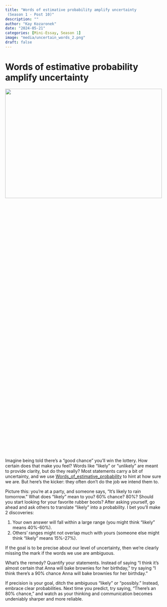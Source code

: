 ```yaml
---
title: "Words of estimative probability amplify uncertainty
 (Season 1 - Post 10)"
description: ""
author: "Kay Kozaronek"
date: "2024-05-21"
categories: [Mini-Essay, Season 1]
image: "media/uncertain_words_2.png"
draft: false
---
```


# Words of estimative probability amplify uncertainty

<p>
    <center>
        <img src="media/uncertain_words_2.png"
        width="100%" height="30%">
    </center>
</p>


Imagine being told there's a "good chance" you'll win the lottery. How certain does that make you feel? Words like "likely" or "unlikely" are meant to provide clarity, but do they really? Most statements carry a bit of uncertainty, and we use [Words_of_estimative_probability](https://en.wikipedia.org/wiki/Words_of_estimative_probability) to hint at how sure we are. But here's the kicker: they often don't do the job we intend them to.

Picture this: you're at a party, and someone says, "It's likely to rain tomorrow." What does "likely" mean to you? 60% chance? 80%? Should you start looking for your favorite rubber boots? After asking yourself, go ahead and ask others to translate "likely" into a probability. I bet you'll make 2 discoveries: 

1. Your own answer will fall within a large range (you might think "likely" means 40%-60%).
2. Others' ranges might not overlap much with yours (someone else might think "likely" means 15%-27%).

If the goal is to be precise about our level of uncertainty, then we're clearly missing the mark if the words we use are ambiguous.

What's the remedy? Quantify your statements. Instead of saying “I think it's almost certain that Anna will bake brownies for her birthday,” try saying “I think there's a 90% chance Anna will bake brownies for her birthday."

If precision is your goal, ditch the ambiguous "likely" or "possibly." Instead, embrace clear probabilities. Next time you predict, try saying, "There's an 80% chance," and watch as your thinking and communication becomes undeniably sharper and more reliable.

